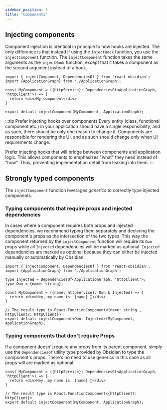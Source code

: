 ```yaml
---
sidebar_position: 3
title: "Components"
---
```


## Injecting components
Component injection is identical in principle to how hooks are injected. The only difference is that instead if using the `injectHook` function, you use the `injectComponent` function. The `injectComponent` function takes the same arguments as the `injectHook` function, except that it takes a component as the second argument instead of a hook.

```tsx title="Injecting a component"
import { injectComponent, DependenciesOf } from 'react-obsidian';
import {ApplicationGraph} from './ApplicationGraph';

const MyComponent = ({httpService}: DependenciesOf<ApplicationGraph, 'httpClient'>) => {
  return <div>My component</div>
}

export default injectComponent(MyComponent, ApplicationGraph);
```

:::tip Prefer injecting hooks over components
Every entity (class, functional component etc.) in your application should have a single responsibility, and as such, there should be only one reason to change it. Components are responsible for rendering the UI, and as such should change only when UI requirements change. 

Prefer injecting hooks that will bridge between components and application logic. This allows components to emphasizes "what" they need instead of "how". Thus, preventing implementation detail from leaking into them.
:::

## Strongly typed components
The `injectComponent` function leverages *generics* to correctly type injected components.

### Typing components that require props and injected dependencies
In cases where a component requires both props and injected dependencies, we recommend typing them separately and declaring the component's props as the intersection of the two types. This way the component returned by the `injectComponent` function will require its `Own` props while all `Injected` dependencies will be marked as optional. `Injected` dependencies are marked as optional because they can either be injected manually or automatically by Obsidian.

```tsx title="Separate declaration for passed (own) props and injected dependencies"
import { injectComponent, DependenciesOf } from 'react-obsidian';
import {ApplicationGraph} from './ApplicationGraph';

type Injected = DependenciesOf<ApplicationGraph, 'httpClient'>;
type Own = {name: string};

const MyComponent = ({name, httpService}: Own & Injected) => {
  return <div>Hey, my name is: {name} 👋</div>
}

// The result type is React.FunctionComponent<{name: string , httpClient?: HttpClient}>
export default injectComponent<Own, Injected>(MyComponent, ApplicationGraph);
```

### Typing components that don't require Props
If a component doesn't require any props from its parent component, simply use the `DependenciesOf` utility type provided by Obsidian to type the component's props. There's no need to use generics in this case as all props will are marked as optional.

```tsx title="Typing components that don't require props"
const MyComponent = ({httpService}: DependenciesOf<ApplicationGraph, 'httpClient'>) => {
  return <div>Hey, my name is: {name} 👋</div>
}

// The result type is React.FunctionComponent<{httpClient?: HttpClient}>
export default injectComponent(MyComponent, ApplicationGraph);
```
